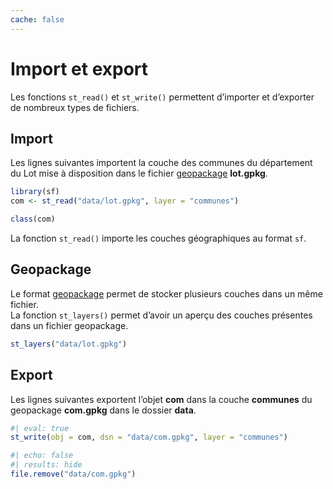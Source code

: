 ```yaml
---
cache: false
---
```


# Import et export

Les fonctions `st_read()` et `st_write()` permettent d'importer et d'exporter de nombreux types de fichiers.  


## Import
Les lignes suivantes importent la couche des communes du département du Lot mise à disposition dans le fichier [geopackage](https://www.geopackage.org/) **lot.gpkg**.

```r
library(sf)
com <- st_read("data/lot.gpkg", layer = "communes")
```

```r
class(com)
```

La fonction `st_read()` importe les couches géographiques au format `sf`.

::: {.callout-note}
## Geopackage
Le format [geopackage](https://www.geopackage.org/) permet de stocker plusieurs couches dans un même fichier.   
La fonction `st_layers()` permet d'avoir un aperçu des couches présentes dans un fichier geopackage. 
```r
st_layers("data/lot.gpkg")
```
:::


## Export

Les lignes suivantes exportent l'objet **com** dans la couche **communes** du geopackage **com.gpkg** dans le dossier **data**.   

```r
#| eval: true
st_write(obj = com, dsn = "data/com.gpkg", layer = "communes")
```

```r
#| echo: false
#| results: hide
file.remove("data/com.gpkg")
```
